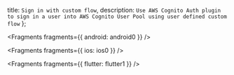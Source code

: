   title: `Sign in with custom flow`,
  description: `Use AWS Cognito Auth plugin to sign in a user into AWS Cognito User Pool using user defined custom flow`
};


<Fragments fragments={{ android: android0 }} />


<Fragments fragments={{ ios: ios0 }} />


<Fragments fragments={{ flutter: flutter1 }} />
